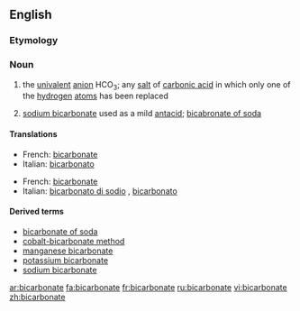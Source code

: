 ==English==

===Etymology===
{{prefix|bi|carbonate}}

===Noun===
{{wikipedia}}
{{en-noun}}

# {{chemistry}} the [[univalent]] [[anion]] HCO<sub>3</sub>; any [[salt]] of [[carbonic acid]] in which only one of the [[hydrogen]] [[atom]]s has been replaced
# [[sodium bicarbonate]] used as a mild [[antacid]]; [[bicabronate of soda]]

====Translations====
{{trans-top|chemistry}}
*French: [[bicarbonate]] {{m}}
*Italian: [[bicarbonato]] {{m}}
{{trans-mid}}
{{trans-bottom}}

{{trans-top|of soda}}
*French: [[bicarbonate]] {{m}}
*Italian: [[bicarbonato di sodio]] {{m}}, [[bicarbonato]] {{m}}
{{trans-mid}}
{{trans-bottom}}

====Derived terms====
*[[bicarbonate of soda]]
*[[cobalt-bicarbonate method]]
*[[manganese bicarbonate]]
*[[potassium bicarbonate]]
*[[sodium bicarbonate]]

[[ar:bicarbonate]]
[[fa:bicarbonate]]
[[fr:bicarbonate]]
[[ru:bicarbonate]]
[[vi:bicarbonate]]
[[zh:bicarbonate]]